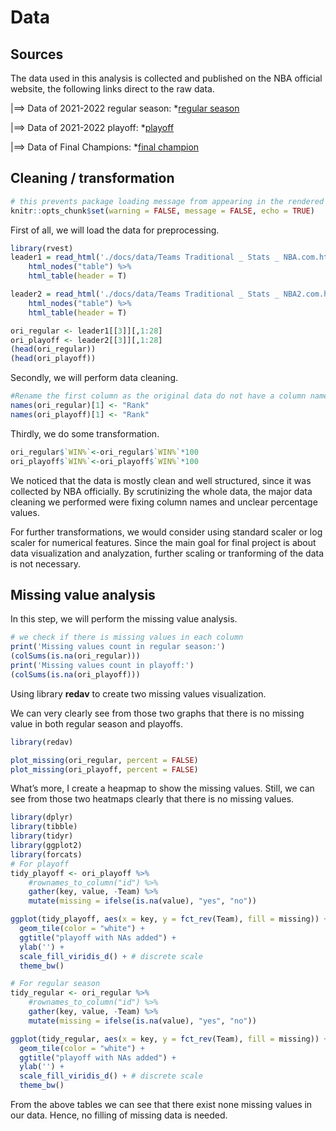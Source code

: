 # Data 

## Sources
The data used in this analysis is collected and published on the NBA official website, the following links direct to the raw data.

|==> Data of 2021-2022 regular season: *[regular season](https://www.nba.com/stats/teams/traditional?Season=2021-22)

|==> Data of 2021-2022 playoff: *[playoff](https://www.nba.com/stats/teams/traditional?Season=2021-22&SeasonType=Playoffs)

|==> Data of Final Champions: *[final champion](https://www.nba.com/stats/team/1610612744/traditional)

## Cleaning / transformation

```r
# this prevents package loading message from appearing in the rendered version of your problem set
knitr::opts_chunk$set(warning = FALSE, message = FALSE, echo = TRUE)
```


First of all, we will load the data for preprocessing.

```r
library(rvest)
leader1 = read_html('./docs/data/Teams Traditional _ Stats _ NBA.com.html') %>%
    html_nodes("table") %>%
    html_table(header = T)

leader2 = read_html('./docs/data/Teams Traditional _ Stats _ NBA2.com.html') %>%
    html_nodes("table") %>%
    html_table(header = T)

ori_regular <- leader1[[3]][,1:28]
ori_playoff <- leader2[[3]][,1:28]
(head(ori_regular))
(head(ori_playoff))

```

Secondly, we will perform data cleaning.

```r
#Rename the first column as the original data do not have a column name.
names(ori_regular)[1] <- "Rank"
names(ori_playoff)[1] <- "Rank"
```

Thirdly, we do some transformation.
```r
ori_regular$`WIN%`<-ori_regular$`WIN%`*100
ori_playoff$`WIN%`<-ori_playoff$`WIN%`*100
```


We noticed that the data is mostly clean and well structured, since it was collected by NBA officially. By scrutinizing the whole data, the major data cleaning we performed were fixing column names and unclear percentage values. 

For further transformations, we would consider using standard scaler or log scaler for numerical features. Since the main goal for final project is about data visualization and analyzation, further scaling or tranforming of the data is not necessary. 


## Missing value analysis

In this step, we will perform the missing value analysis.
```r
# we check if there is missing values in each column
print('Missing values count in regular season:')
(colSums(is.na(ori_regular)))
print('Missing values count in playoff:')
(colSums(is.na(ori_playoff)))
```

Using library **redav** to create two missing values visualization.

We can very clearly see from those two graphs that there is no missing value in both regular season and playoffs.

```r
library(redav)

plot_missing(ori_regular, percent = FALSE)
plot_missing(ori_playoff, percent = FALSE)

```

What's more, I create a heapmap to show the missing values. Still, we can see from those two heatmaps clearly that there is no missing values.

```r
library(dplyr)
library(tibble)
library(tidyr)
library(ggplot2)
library(forcats)
# For playoff 
tidy_playoff <- ori_playoff %>% 
    #rownames_to_column("id") %>% 
    gather(key, value, -Team) %>% 
    mutate(missing = ifelse(is.na(value), "yes", "no"))

ggplot(tidy_playoff, aes(x = key, y = fct_rev(Team), fill = missing)) +
  geom_tile(color = "white") + 
  ggtitle("playoff with NAs added") +
  ylab('') + 
  scale_fill_viridis_d() + # discrete scale
  theme_bw()

# For regular season
tidy_regular <- ori_regular %>% 
    #rownames_to_column("id") %>% 
    gather(key, value, -Team) %>% 
    mutate(missing = ifelse(is.na(value), "yes", "no"))

ggplot(tidy_regular, aes(x = key, y = fct_rev(Team), fill = missing)) +
  geom_tile(color = "white") + 
  ggtitle("playoff with NAs added") +
  ylab('') + 
  scale_fill_viridis_d() + # discrete scale
  theme_bw()
```



From the above tables we can see that there exist none missing values in our data. Hence, no filling of missing data is needed.

